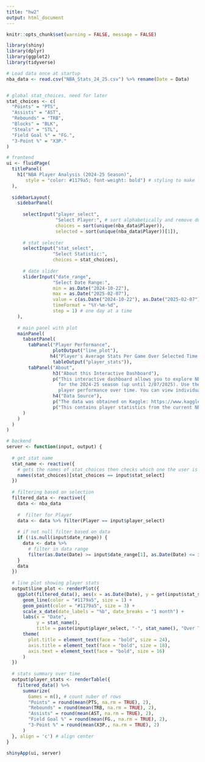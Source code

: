 ```yaml
---
title: "hw2"
output: html_document
---
```


```r
knitr::opts_chunk$set(warning = FALSE, message = FALSE)
```


```r
library(shiny)
library(dplyr)
library(ggplot2)
library(tidyverse)

# Load data once at startup
nba_data <- read.csv("NBA_Stats_24_25.csv") %>% rename(Date = Data)


# global stat_choices, need for later
stat_choices <- c(
  "Points" = "PTS",
  "Assists" = "AST",
  "Rebounds" = "TRB",
  "Blocks" = "BLK",
  "Steals" = "STL",
  "Field Goal %" = "FG.",
  "3-Point %" = "X3P."
)

# frontend 
ui <- fluidPage(
  titlePanel(
    h1("NBA Player Analysis (2024-25 Season)", 
       style = "color: #1179a5; font-weight: bold") # styling to make look nicer
  ),
  
  sidebarLayout(
    sidebarPanel(
      
      selectInput("player_select",
                  "Select Player:", # sort alphabetically and remove duplicates
                  choices = sort(unique(nba_data$Player)),
                  selected = sort(unique(nba_data$Player))[1]), 
      
      # stat selecter
      selectInput("stat_select",
                 "Select Statistic:",
                 choices = stat_choices),
      
      # date slider
      sliderInput("date_range",
                 "Select Date Range:",
                 min = as.Date("2024-10-22"),
                 max = as.Date("2025-02-07"),
                 value = c(as.Date("2024-10-22"), as.Date("2025-02-07")),
                 timeFormat = "%Y-%m-%d",
                 step = 1) # one day at a time
    ),
    
    # main panel with plot
    mainPanel(
      tabsetPanel(
        tabPanel("Player Performance",
                 plotOutput("line_plot"),
                h4("Player's Average Stats Per Game Over Selected Time Period", style = "color:  #1179a5"),
                 tableOutput("player_stats")),
        tabPanel("About",
                 h3("About this Interactive Dashboard"),
                 p("This interactive dashboard allows you to explore NBA player statistics 
                   for the 2024-25 season (up until 2/07/2025). Use the controls on the left to filter and analyze 
                   player performance over time. You can view individual performance on various statistics and various                    time periods throughout the season."),
                 h4("Data Source"),
                 p("The data was obtained on Kaggle: https://www.kaggle.com/datasets/drgilermo/nba-players-stats/data"),
                 p("This contains player statistics from the current NBA season."))
      )
    )
  )
)

# backend
server <- function(input, output) {
  
  # get stat name
  stat_name <- reactive({
    # gets the names of stat_choices then checks which one the user is selecting
    names(stat_choices)[stat_choices == input$stat_select]
  })
  
  # filtering based on selection
  filtered_data <- reactive({
    data <- nba_data
    
    #  filter for Player
    data <- data %>% filter(Player == input$player_select)
    
    # if not null filter based on data
    if (!is.null(input$date_range)) {
      data <- data %>% 
        # filter in data range
        filter(as.Date(Date) >= input$date_range[1], as.Date(Date) <= input$date_range[2])
    }
    data
  })
  
  # line plot showing player stats 
  output$line_plot <- renderPlot({
    ggplot(filtered_data(), aes(x = as.Date(Date), y = get(input$stat_select))) +
      geom_line(color = "#1179a5", size = 1) +
      geom_point(color = "#1179a5", size = 3) +
      scale_x_date(date_labels = "%b", date_breaks = "1 month") +
      labs(x = "Date",
           y = stat_name(),
           title = paste(input$player_select, "-", stat_name(), "Over Time")) +
      theme(
        plot.title = element_text(face = "bold", size = 24),
        axis.title = element_text(face = "bold", size = 18),
        axis.text = element_text(face = "bold", size = 16)
      )
  })
  
  # stats summary over time
  output$player_stats <- renderTable({
    filtered_data() %>%
      summarize(
        Games = n(), # count nuber of rows 
        "Points" = round(mean(PTS, na.rm = TRUE), 2),
        "Rebounds" = round(mean(TRB, na.rm = TRUE), 2),
        "Assists" = round(mean(AST, na.rm = TRUE), 2),
        "Field Goal %" = round(mean(FG., na.rm = TRUE), 2),
        "3-Point %" = round(mean(X3P., na.rm = TRUE), 2)
      )
  }, align = 'c') # align center 
}

shinyApp(ui, server)
```